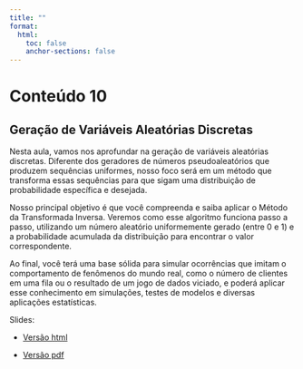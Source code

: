 ```yaml
---
title: ""
format:
  html:
    toc: false
    anchor-sections: false
---
```


# Conteúdo 10

## Geração de Variáveis Aleatórias Discretas

Nesta aula, vamos nos aprofundar na geração de variáveis aleatórias discretas. Diferente dos geradores de números pseudoaleatórios que produzem sequências uniformes, nosso foco será em um método que transforma essas sequências para que sigam uma distribuição de probabilidade específica e desejada.

Nosso principal objetivo é que você compreenda e saiba aplicar o Método da Transformada Inversa. Veremos como esse algoritmo funciona passo a passo, utilizando um número aleatório uniformemente gerado (entre 0 e 1) e a probabilidade acumulada da distribuição para encontrar o valor correspondente.

Ao final, você terá uma base sólida para simular ocorrências que imitam o comportamento de fenômenos do mundo real, como o número de clientes em uma fila ou o resultado de um jogo de dados viciado, e poderá aplicar esse conhecimento em simulações, testes de modelos e diversas aplicações estatísticas.

Slides:

- [Versão html](/slides/10-Geracao-de-variaveis-aleatorias-discretas/10-Geracao-de-variaveis-aleatorias-discretas.html){target="_blank"}

- [Versão pdf](/PDF_slides/10-Geracao-de-variaveis-aleatorias-discretas.pdf){target="_blank"}



